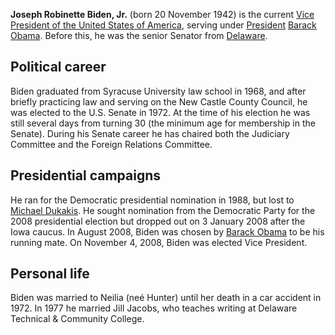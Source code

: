 {{subpages}}
'''Joseph Robinette Biden, Jr.''' (born 20 November 1942) is the current [[Vice President of the United States of America]], serving under [[President of the United States of America|President]] [[Barack Obama]]. Before this, he was the senior Senator from [[Delaware]].

==Political career==
Biden graduated from Syracuse University law school in 1968, and after briefly practicing law and serving on the New Castle County Council, he was elected to the U.S. Senate in 1972.  At the time of his election he was still several days from turning 30 (the minimum age for membership in the Senate).  During his Senate career he has chaired both the Judiciary Committee and the Foreign Relations Committee.

== Presidential campaigns ==
He ran for the Democratic presidential nomination in 1988, but lost to [[Michael Dukakis]]. He sought nomination from the Democratic Party for the 2008 presidential election but dropped out on 3 January 2008 after the Iowa caucus. In August 2008, Biden was chosen by [[Barack Obama]] to be his running mate. On November 4, 2008, Biden was elected Vice President.

== Personal life ==
Biden was married to Neilia (neé Hunter) until her death in a car accident in 1972.  In 1977 he married Jill Jacobs, who teaches writing at Delaware Technical & Community College.